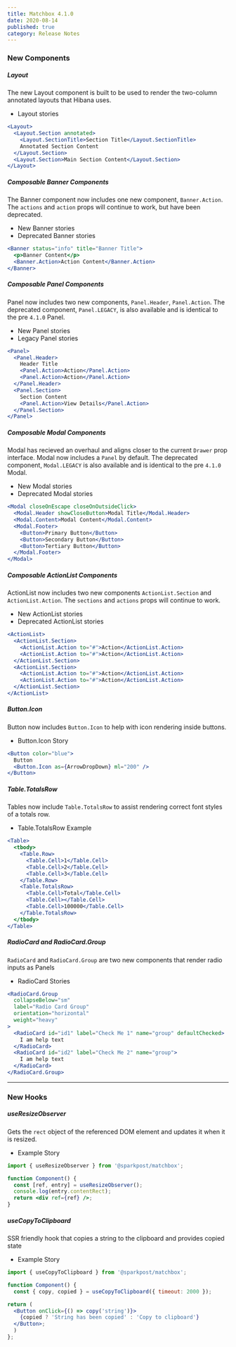 ```yaml
---
title: Matchbox 4.1.0
date: 2020-08-14
published: true
category: Release Notes
---
```


### New Components

##### Layout

The new Layout component is built to be used to render the two-column annotated layouts that Hibana uses.

- <ExternalLink to="https://matchbox-storybook.netlify.app/?path=/story/layout-layout--column-example">
    Layout stories
  </ExternalLink>

```jsx
<Layout>
  <Layout.Section annotated>
    <Layout.SectionTitle>Section Title</Layout.SectionTitle>
    Annotated Section Content
  </Layout.Section>
  <Layout.Section>Main Section Content</Layout.Section>
</Layout>
```

##### Composable Banner Components

The Banner component now includes one new component, `Banner.Action`. The `actions` and `action` props will continue to work, but have been deprecated.

- <ExternalLink to="https://matchbox-storybook.netlify.app/?path=/story/feedback-banner--banner-with-actions">
    New Banner stories
  </ExternalLink>
- <ExternalLink to="https://matchbox-storybook.netlify.app/?path=/story/feedback-banner--banner-with-deprecated-actions">
    Deprecated Banner stories
  </ExternalLink>

```jsx
<Banner status="info" title="Banner Title">
  <p>Banner Content</p>
  <Banner.Action>Action Content</Banner.Action>
</Banner>
```

##### Composable Panel Components

Panel now includes two new components, `Panel.Header`, `Panel.Action`. The deprecated component, `Panel.LEGACY`, is also available and is identical to the pre `4.1.0` Panel.

- <ExternalLink to="https://matchbox-storybook.netlify.app/?path=/story/layout-panel--with-a-header">
    New Panel stories
  </ExternalLink>
- <ExternalLink to="https://matchbox-storybook.netlify.app/?path=/story/layout-legacy-panel--with-a-title">
    Legacy Panel stories
  </ExternalLink>

```jsx
<Panel>
  <Panel.Header>
    Header Title
    <Panel.Action>Action</Panel.Action>
    <Panel.Action>Action</Panel.Action>
  </Panel.Header>
  <Panel.Section>
    Section Content
    <Panel.Action>View Details</Panel.Action>
  </Panel.Section>
</Panel>
```

##### Composable Modal Components

Modal has recieved an overhaul and aligns closer to the current `Drawer` prop interface. Modal now includes a `Panel` by default. The deprecated component, `Modal.LEGACY` is also available and is identical to the pre `4.1.0` Modal.

- <ExternalLink to="https://matchbox-storybook.netlify.app/?path=/story/overlays-modal--open">
    New Modal stories
  </ExternalLink>
- <ExternalLink to="https://matchbox-storybook.netlify.app/?path=/story/overlays-modal--legacy">
    Deprecated Modal stories
  </ExternalLink>

```jsx
<Modal closeOnEscape closeOnOutsideClick>
  <Modal.Header showCloseButton>Modal Title</Modal.Header>
  <Modal.Content>Modal Content</Modal.Content>
  <Modal.Footer>
    <Button>Primary Button</Button>
    <Button>Secondary Button</Button>
    <Button>Tertiary Button</Button>
  </Modal.Footer>
</Modal>
```

##### Composable ActionList Components

ActionList now includes two new components `ActionList.Section` and `ActionList.Action`. The `sections` and `actions` props will continue to work.

- <ExternalLink to="https://matchbox-storybook.netlify.app/?path=/story/action-actionlist--within-popovers">
    New ActionList stories
  </ExternalLink>
- <ExternalLink to="https://matchbox-storybook.netlify.app/?path=/story/action-actionlist--deprecated-usage">
    Deprecated ActionList stories
  </ExternalLink>

```jsx
<ActionList>
  <ActionList.Section>
    <ActionList.Action to="#">Action</ActionList.Action>
    <ActionList.Action to="#">Action</ActionList.Action>
  </ActionList.Section>
  <ActionList.Section>
    <ActionList.Action to="#">Action</ActionList.Action>
    <ActionList.Action to="#">Action</ActionList.Action>
  </ActionList.Section>
</ActionList>
```

##### Button.Icon

Button now includes `Button.Icon` to help with icon rendering inside buttons.

- <ExternalLink to="https://matchbox-storybook.netlify.app/?path=/story/action-button--icon">
    Button.Icon Story
  </ExternalLink>

```jsx
<Button color="blue">
  Button
  <Button.Icon as={ArrowDropDown} ml="200" />
</Button>
```

##### Table.TotalsRow

Tables now include `Table.TotalsRow` to assist rendering correct font styles of a totals row.

- <ExternalLink to="https://matchbox-storybook.netlify.app/?path=/story/layout-table--table-components">
    Table.TotalsRow Example
  </ExternalLink>

```jsx
<Table>
  <tbody>
    <Table.Row>
      <Table.Cell>1</Table.Cell>
      <Table.Cell>2</Table.Cell>
      <Table.Cell>3</Table.Cell>
    </Table.Row>
    <Table.TotalsRow>
      <Table.Cell>Total</Table.Cell>
      <Table.Cell></Table.Cell>
      <Table.Cell>100000</Table.Cell>
    </Table.TotalsRow>
  </tbody>
</Table>
```

##### RadioCard and RadioCard.Group

`RadioCard` and `RadioCard.Group` are two new components that render radio inputs as Panels

- <ExternalLink to="https://matchbox-storybook.netlify.app/?path=/story/form-radiocard--heavy-weight">
    RadioCard Stories
  </ExternalLink>

```jsx
<RadioCard.Group
  collapseBelow="sm"
  label="Radio Card Group"
  orientation="horizontal"
  weight="heavy"
>
  <RadioCard id="id1" label="Check Me 1" name="group" defaultChecked>
    I am help text
  </RadioCard>
  <RadioCard id="id2" label="Check Me 2" name="group">
    I am help text
  </RadioCard>
</RadioCard.Group>
```

<hr />

### New Hooks

##### useResizeObserver

Gets the `rect` object of the referenced DOM element and updates it when it is resized.

- <ExternalLink to="https://matchbox-storybook.netlify.app/?path=/story/utility-useresizeobserver--example-usage">
    Example Story
  </ExternalLink>

```jsx
import { useResizeObserver } from '@sparkpost/matchbox';

function Component() {
  const [ref, entry] = useResizeObserver();
  console.log(entry.contentRect);
  return <div ref={ref} />;
}
```

##### useCopyToClipboard

SSR friendly hook that copies a string to the clipboard and provides copied state

- <ExternalLink to="https://matchbox-storybook.netlify.app/?path=/story/utility-usecopytoclipboard--example-usage">
    Example Story
  </ExternalLink>

```jsx
import { useCopyToClipboard } from '@sparkpost/matchbox';

function Component() {
  const { copy, copied } = useCopyToClipboard({ timeout: 2000 });

return (
  <Button onClick={() => copy('string')}>
    {copied ? 'String has been copied' : 'Copy to clipboard'}
  </Button>;
  )
};
```
